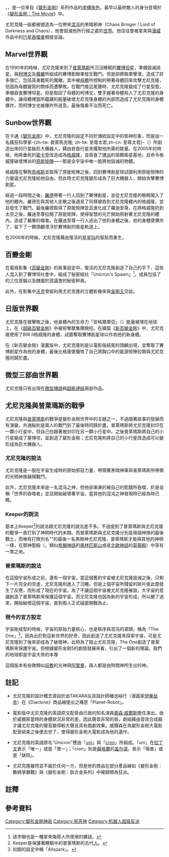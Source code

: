 {{noteTA
|T=zh-hans:宇宙大帝 (变形金刚);zh-hant:尤尼克隆;zh-cn:宇宙大帝 (变形金刚);zh-tw:尤尼克隆;zh-hk:宇宙大帝 (變形金剛);zh-mo:宇宙大帝 (變形金剛);
|G1=Transformers
}}

{{地区用词|cn=宇宙大帝|tw=尤尼克隆|hk=獨角獸|}}，{{lang-en|'''Unicron'''}}，是一位來自《[[變形金剛|變形金剛]]》系列作品的[[虛構角色|虛構角色]]，最早以最終敵人的身分登場於《[[變形金剛：The_Movie|變形金剛：The Movie]]》中。

尤尼克隆一般都被塑造為一位帶來[[混沌|混沌]]的黑暗邪神（Chaos Bringer / Lord of Darkness and Chaos），他會毀滅他所行經之處的[[行星|世界]]。他往往會被拿來與[[漫威漫畫|漫威]]作品中的[[行星吞噬者|行星吞噬者]]相提並論。

==Marvel世界觀==
在1990年的時候，尤尼克隆來到了[[普萊瑪斯|普萊瑪斯]]所沉沒睡眠的[[賽博坦|賽博坦星]]，準備毀滅該星{{refTag|name=Primus|《The Transformers》 #74 "The Void! ", Marvel US, 1991 January.}}，與[[柯博文|柯博文]]及[[撒克巨人|魔蠍]]所組成的賽博創聯軍發生戰鬥。但是卻將聯軍擊潰，造成了許多傷亡，包括英勇戰死的魔蠍。其中被[[母體_(變形金剛)#母體|母體]]所控制的{{link-en|雷翼|Thunderwing}}帶著母體回來攻擊尤尼克隆，但因為母體變質的關係而遭擊敗。在戰鬥接近尾聲時，尤尼克隆變成了行星型態，準備吞食賽博坦星。但是取回了母體的柯博文，雙手握著母體飛入了尤尼克隆的身體中，讓母體裡面所蘊藏的能量破壞尤尼克隆身體的內部而造成了尤尼克隆的身體爆炸，{{refTag|name=|《The Transformers》 #75 "On the Edge of Extinction!", Marvel US, 1991 February.}}而柯博文也被爆炸所波及，最後傷重不治而死亡。{{refTag|name=|《The Transformers》 #76 "Still Life!", Marvel US, 1991 March.}}

==Sunbow世界觀==
在卡通《[[變形金剛_(卡通)|變形金剛]]》中，尤尼克隆的設定不同於傳統設定中的邪神形象，而是由一名瘋狂科學家-{zh-tw: 普萊馬克隆; zh-hk: 至尊太君;zh-cn: 至尊太君}-（{{lang|en|Primacron}}）所創造出來的行星級巨大機器人，藉由吞食行星來獲取他所需的能量。在2005年的時候，他將垂死的[[密卡登|密卡登]]改造成為[[驚破天|格威隆]]，並吞食了[[博派|博派]]的兩顆衛星基地，且命令格威隆破壞博派的[[母體_(變形金剛)#原能矩陣|原能矩陣]]——那是全宇宙中唯一能將他毀滅的物體。{{refTag|name=tftm|《The Transformers: The Movie》, 1986年8月8日首映。}}

格威隆在擊敗[[馬格斯|馬格斯]]並取得了原能矩陣之後，回到賽博創星球試圖利用原能矩陣的力量逼尤尼克隆給他自由。但此時尤尼克隆變形成為了巨大機器人，開始攻擊賽博創星。{{refTag|name=tftm}}

經過一段時間之後，[[羅德_(變形金剛)|羅德]]帶著一行人回到了賽博創星，並從尤尼克隆的眼睛闖入了他的體內。羅德在與其他人走散之後遇見了同樣被吞到尤尼克隆體內的格威隆，並且發生了戰鬥。最後羅德取得了原能矩陣並且進化成了羅迪至尊，在將格威隆扔到太空之後，羅迪至尊拉開了原能矩陣，使得智慧的光芒開始照射著尤尼克隆的體內，造成了嚴重的傷害。在羅迪至尊一行人逃出了他的身體之後，他的身體便爆炸了，留下了一顆頭顱漂浮於賽博創的衛星軌道上。{{refTag|name=tftm}}

在2006年的時候，尤尼克隆藉由復活的[[星星叫|星星叫]]的幫助而重生。{{refTag|name=|《The Transformers》 Season 3, episode 15 "Ghost In the Machine", 1986年10月21日首播。}}

==百變金剛==
在電視影集《[[百變金剛_(影集)|百變金剛]]》的故事設定中，復活的尤尼克隆創造了自己的手下，這些人混入到了賽博坦社會中，組成了秘密結社「Unicron's Spawn」<ref>該字眼也是一種拿來侮辱人所使用的髒話。</ref>。成員包括了{{link-en|三尖議會|Tripredacus}}的三位首腦以及隸屬於該議會的秘密幹員{{link-en|蜘蛛 (变形金刚)|Tarantulas (Transformers)}}。

此外，在影集中[[Vok_(變形金剛)|沃克]]曾經利用尤尼克隆的立體影像來與[[金剛王|金剛王]]交談。{{refTag|name=|''Beast Wars'', Season 1, episode 25 "Other Voices, Part 1", 1997年3月31日首播。}}

==日版世界觀==
尤尼克隆在被擊敗之後，他身體內的生命力「安格爾摩亞」（{{lang|en|Angol Mois}}）能量被埋在地球上。在《[[超級百變金剛|超級百變金剛]]》中被掠奪獸集團開挖。在續篇《[[新百變金剛|新百變金剛]]》中，尤尼克隆使用了BW II格威隆的身體，試圖奪取賽博創星球以作為他的新身體。

在《新百變金剛》漫畫版中，尤尼克隆則是以電影版結尾的頭顱出現，並奪取了賽博創星作為他的身體，最後比格康堡犧牲了自己將胸口中的能源矩陣拉開與尤尼克隆同歸於盡。{{refTag|name=|Bom Bom KCDX ''Beast Wars Neo'', 今木商事，講談社, 1999 December 6, ISBN 4-06-334269-7}}
<!--
==Transformers: Universe==

==邪神三部曲世界觀==
-->

==微型三部曲世界觀==
尤尼克隆只有出現在[[變形金剛：微型傳說|微型傳說]]與[[變形金剛：超能連結|超能連結]]兩部作品。

==尤尼克隆與普萊瑪斯的戰爭==
尤尼克隆與[[Primus_(變形金剛)|普萊瑪斯]]的戰爭是變形金剛世界中的主題之一，不過隨著故事的發展而有演變。共通點則是兩人的戰鬥到了最後時同歸於盡，普萊瑪斯將尤尼克隆封印在一顆小行星中，但自己也跟著被封印在另一顆小行星中。之後普萊瑪斯將自己的小行星變成了塞博坦，並創造了變形金剛；尤尼克隆則將自己的小行星改造成可以變形成為巨大機器人。

===尤尼克隆的說法===
尤尼克隆是一股在宇宙生成時的原始邪惡力量，帶領著黑暗神軍與普萊瑪斯所帶領的光明神族展開戰鬥。{{refTag|name=|《The Transformers》#150 "The Legacy of Unicron!", Marvel UK , 1988 January 2.}}

此外，尤尼克隆本來是一名混沌之神，但他卻漸漸的被自己的飢餓所吞噬，於是自稱「世界的吞噬者」並且開始破壞著宇宙。當其他的混沌之神發現時已經為時已晚。{{refTag|name=|《The Transformers》#282 "Kings of the Wild Frontier" Letters page, Marvel UK , 1990 February.}}

===Keeper的說法===
基本上Keeper<ref>Keeper是保護著睡眠中的普萊瑪斯的古代[[變形金剛_(架空的種族)|人]]。</ref>的說法跟尤尼克隆的說法差不多。不過提到了普萊瑪斯與尤尼克隆的戰爭一直打到了神明時代的末期。而普萊瑪斯與尤尼克隆分別是兩個神族的最後戰士，而唯有打敗別名"{{lang|en|Chaos Bringer}}"的最後一名黑暗神尤尼克隆，普萊瑪斯才能與其他的神明一樣，在眾神聖殿（{{lang|en|Omniversal Matrix}}，類似[[希臘神話|希臘神話]]的[[奧林匹斯山|奧林匹斯山]]或是[[北歐神話|北歐神話]]的[[英靈殿|英靈殿]]）中享有一席之地。{{refTag|name=|《The Transformers》 #61 "Primal Scream", Marvel US, 1989 mid-December.}}

===普萊瑪斯的說法===
在這個宇宙形成之前，還有一個宇宙。當這個舊的宇宙被尤尼克隆毀滅之後，只剩下一片完全的空虛，尤尼克隆則進入了沉睡。但是上個宇宙所殘留的碎片彼此間發生了反應，而形成了現在的宇宙。為了不讓這個宇宙被尤尼克隆摧毀，大宇宙的意識創造了普萊瑪斯來保護這個宇宙。而尤尼克隆也因為新的宇宙形成，所以醒了過來，開始破壞這個宇宙，直到兩人正式碰面開戰為止。{{refTag|name=Primus}}

===現今的官方設定===
宇宙剛成型的時候，宇宙的原始力量核心，也是秩序與混沌的源頭，稱為「The One」<ref>初期的設定中稱「Allspark」。</ref>{{refTag|name=|Transformers: Armada Trading Cards}}，因為出於對這新世界的好奇，因此創造了尤尼克隆來探索宇宙，可是尤尼克隆到了後來卻成為了破壞神，此時為了阻止尤尼克隆，The One創造了普萊瑪斯來保護宇宙。但根據變形金剛5的劇情發展來看，引出了一個新的理論，我們的地球即是宇宙大帝的本尊{{refTag|name=|Transformers: The Ultimate Guide, DK Publishing, 2004 May 3, ISBN 0-75-660314-5.}}

這個版本有些微類似[[祆教|祆教]]的光神{{link-en|阿胡拉‧馬茲達|Ahura Mazda}}與[[阿里曼|阿里曼]]，兩人都是由時間神{{link-en|茲魯凡|Zurvan}}所生出的神。
<!--
==產品==
'''Transformers: Armada''' / '''超ロボット生命体トランスフォーマー マイクロン伝説'''
:

'''Transformers: Energon''' / '''トランスフォーマー スーパーリンク'''
:

'''Transformers: Cybertron'''
:

'''Transformers: Titanium'''
:

'''取消產品'''
*《The Transformers: The Movie》
*Beast Wars Neo
-->

==註記==
*尤尼克隆的設計概念源自於由TAKARA玩具設計師幡池裕行（漫画家[[伊東岳彦|伊東岳彦]]）在《Diaclone》商品線提出之構思「Planet-Robot」。{{refTag|113頁，{{lang|ja|タカラSFランド大全集}}，1999年11月25日，講談社，ISBN 4-06-330086-2}}

*電影版中尤尼克隆的英語原文配音由已故的知名演員[[奧森·威爾斯|奧森·威爾斯]]擔任演出。由於威爾斯當時的身體狀況非常的差，因此聲音非常的弱，劇組藉由音效合成器才讓尤尼克隆的聲音變得較大聲且具有戲劇效果。威爾森在為變形金剛大電影配音結束之後便去世了，使得變形金剛大電影成為他的遺作。{{refTag|name=|《Transformers: The Movie》 Special Features (20th Anniversary Special Edition DVD)}}

*尤尼克隆的英語原名"Unicron"應由「[[wiktionary:uni|uni]]」與「[[wiktionary:cron|cron]]」所組成。「uni」在[[拉丁文|拉丁文]]表示「唯一」或是「單一」；「cron」則是[[蘇格蘭|蘇格蘭]]的[[盖尔语|盖尔语]]，表示「傷害」或是「缺陷」。

*尤尼克隆雖然並不屬於任何一方，但是他的商品在部分產品線如《變形金剛：數碼爭霸戰》與《變形金剛：鈦合金系列》中被歸類為狂派。{{refTag|name=|Transformers: Cybertron Unicron 商品外盒包裝}}{{refTag|name=|Transformers: Titanium Unicron 商品外盒包裝}}

== 註釋 ==
<references/>

== 參考資料 ==
{{Reflist|group="參"|2}}

{{變形金剛系列}}

[[Category:變形金剛神祇|Category:變形金剛神祇]]
[[Category:邪恶神|Category:邪恶神]]
[[Category:机器人超级反派|Category:机器人超级反派]]